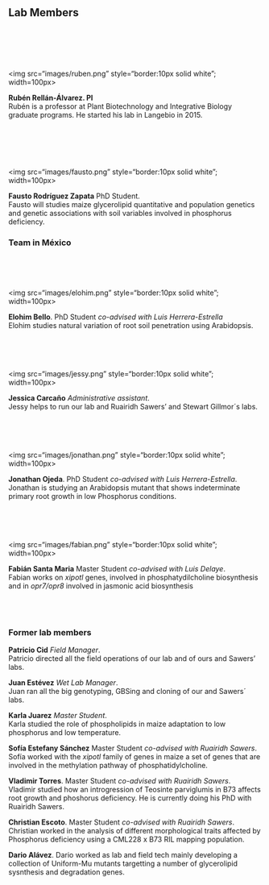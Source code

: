 <!-- break -->
<br>
<!-- break -->

Lab Members
-------------

<!-- break -->
<br><br><br>
<!-- break -->  
<div style="float: left">
<img src="images/ruben.png" style="border:10px solid white"; width=100px>
</div>
**Rubén Rellán-Álvarez. PI**  
Rubén is a professor at Plant Biotechnology and Integrative Biology graduate programs. He started his lab in Langebio in 2015.  
<a href="https://twitter.com/rrellanalvarez">
<i class="fa fa-twitter fa-2x" aria-hidden="true"></i>
</a>  <a href="https://github.com/rellan">
<i class="fa fa-github-alt fa-2x" aria-hidden="true"></i>
</a> <a href="mailto:rrellan@ncsu.edu">
<i class="fa fa-envelope fa-2x" aria-hidden="true"></i>
<a href="https://docs.google.com/document/d/1E65ePNEtdPm-f0BjjZN7RnOAzFzaW1RXS_hcn-Y8_Ls/edit?usp=sharing">
<i class="fa fa-file-text fa-2x" aria-hidden="true"></i>
</a>

<!-- break -->
<br><br><br>
<!-- break -->  
<div style="float: left">
<img src="images/fausto.png" style="border:10px solid white"; width=100px>
</div>
**Fausto Rodríguez Zapata** PhD Student.   
Fausto will studies maize glycerolipid quantitative and population genetics and genetic associations with soil variables involved in phosphorus deficiency.
<a href="https://twitter.com/chyscamuy">
<i class="fa fa-twitter fa-2x" aria-hidden="true"></i>
</a>



### Team in México  

<!-- break -->
<br><br><br>
<!-- break -->
<div style="float: left">  
</a><img src="images/elohim.png" style="border:10px solid white"; width=100px>
</div>
**Elohim Bello**. PhD Student *co-advised with Luis Herrera-Estrella*  
Elohim studies natural variation of root soil penetration using Arabidopsis.  

<!-- break -->
<br><br><br>
<!-- break -->
<div style="float: left">
<img src="images/jessy.png" style="border:10px solid white"; width=100px>
</div>
**Jessica Carcaño** *Administrative assistant*.  
Jessy helps to run our lab and Ruairidh Sawers' and Stewart Gillmor´s labs.  


<!-- break -->
<br><br><br>
<!-- break -->
<div style="float: left">
<img src="images/jonathan.png" style="border:10px solid white"; width=100px>
</div>
**Jonathan Ojeda**. PhD Student *co-advised with Luis Herrera-Estrella*.  
Jonathan is studying an Arabidopsis mutant that shows indeterminate primary root growth in low Phosphorus conditions.  
<a href="https://twitter.com/jonojedarivera">
<i class="fa fa-twitter fa-2x" aria-hidden="true"></i>
</a>


<!-- break -->
<br><br><br>
<!-- break -->
<div style="float: left">
<img src="images/fabian.png" style="border:10px solid white"; width=100px>
</div>
**Fabián Santa Maria** Master Student *co-advised with Luis Delaye*.   
Fabian works on *xipotl* genes, involved in phosphatydilcholine biosynthesis and in *opr7/opr8* involved in jasmonic acid biosynthesis   
<!-- break -->
<br><br><br>
<!-- break -->


### Former lab members  


**Patricio Cid** *Field Manager*.  
Patricio directed all the field operations of our lab and of ours and Sawers' labs.  

**Juan Estévez** *Wet Lab Manager*.  
Juan ran all the big genotyping, GBSing and cloning of our and Sawers´ labs.  

**Karla Juarez** *Master Student*.   
Karla studied the role of phospholipids in maize adaptation to low phosphorus and low temperature.  

**Sofía Estefany Sánchez** Master Student *co-advised with Ruairidh Sawers*. Sofía worked with the *xipotl* family of genes in maize a set of genes that are involved in the methylation pathway of phosphatidylcholine.  

**Vladimir Torres**. Master Student *co-advised with Ruairidh Sawers*.    
Vladimir studied how an introgression of Teosinte parviglumis in B73 affects root growth and phoshorus deficiency. He is currently doing his PhD with Ruairidh Sawers.  

**Christian Escoto**. Master Student *co-advised with Ruairidh Sawers*.   
Christian worked in the analysis of different morphological traits affected by Phosphorus deficiency using a CML228 x B73 RIL mapping population.  

**Dario Alávez**. Dario worked as lab and field tech mainly developing a collection of Uniform-Mu mutants targetting a number of glycerolipid sysnthesis and degradation genes.
